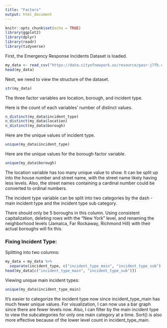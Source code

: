 ```yaml
---
title: "Factors"
output: html_document
---
```


```r
knitr::opts_chunk$set(echo = TRUE)
library(ggplot2)
library(dplyr)
library(readr)
library(tidyverse)
```

First, the Emergency Response Incidents Dataset is loaded. 

```r
my_data <- read_csv("https://data.cityofnewyork.us/resource/pasr-j7fb.csv")
head(my_data)
```

Next, we need to view the structure of the dataset. 

```r
str(my_data)
```
The three factor variables are location, borough, and incident type. 

Here is the count of each variables' number of distinct values.

```r
n_distinct(my_data$incident_type)
n_distinct(my_data$location)
n_distinct(my_data$borough)
```
Here are the unique values of incident type. 
```r
unique(my_data$incident_type)
```
Here are the unique values for the borough factor variable. 
```r
unique(my_data$borough)
```
The location variable has too many unique value to show. It can be split up into the house number and street name, with the street name likely having less levels. Also, the street names containing a cardinal number could be converted to ordinal numbers. 

The incident type variable can be split into two categories by the dash - main incident type and the incident type sub category. 

There should only be 5 boroughs in this column. Using consistent capitalization, deleting rows with the "New York" level, and renaming the neighborhood levels (Jamaica, Far Rockaway, Richmond Hill) with their actual boroughs will fix this. 

### Fixing Incident Type:

Splitting into two columns:
```r
my_data = my_data %>%
  separate(incident_type, c("incident_type_main", "incident_type_sub"), "-")
head(my_data[c("incident_type_main", "incident_type_sub")])
```
Viewing unique main incident types:
```r
unique(my_data$incident_type_main)
```
It's easier to categorize the incident type now since incident_type_main has much fewer unique values. For visualization, I can now use a bar graph since there are fewer levels now. Also, I can filter by the main incident type to view the subcategories for only one main category at a time. Sort() is also more effective because of the lower level count in incident_type_main. 